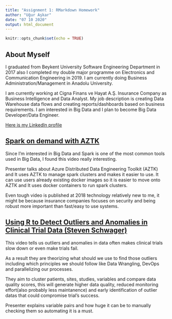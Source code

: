 ```yaml
---
title: "Assignment 1: RMarkdown Homework"
author: "Uğur Aşkar"
date: "07 10 2020"
output: html_document
---
```


```r
knitr::opts_chunk$set(echo = TRUE)
```

## About Myself

I graduated from Beykent University Software Engineering Department in 2017 also I completed my double major programme on Electronics and Communication Engineering in 2019. I am currently doing Business Administration/Management in Anadolu University.

I am currently working at Cigna Finans ve Hayat A.Ş. Insurance Company as Business Intelligence and Data Analyst.
My job description is creating Data Warehouse data flows and creating reports/dashboards based on business requirements.
I am interested in Big Data and I plan to become Big Data Developer/Data Engineer.

[Here is my LinkedIn profile](https://linkedin.com/in/uguraskar/)

## [Spark on demand with AZTK](https://www.youtube.com/watch?v=zKcL9Y83YgE)
Since I'm interested in Big Data and Spark is one of the most common tools used in Big Data, I found this video really interesting.

Presenter talks about Azure Distributed Data Engineering Toolkit (AZTK) and It uses AZTK to manage spark clusters and makes it easier to use. It can use users already existing docker images so it is easier to move onto AZTK and It uses docker containers to run spark clusters.

Even tough video is published at 2018 technology relatively new to me, it might be because insurance companies focuses on security and being robust more important than fast/easy to use systems.



## [Using R to Detect Outliers and Anomalies in Clinical Trial Data (Steven Schwager)](https://www.youtube.com/watch?v=vDXjVtuyrJA)

This video tells us outliers and anomalies in data often makes clinical trials slow down or even make trials fail. 

As a result they are theorizing what should we use to find those outliers including which principles we should follow like Data Wrangling, DevOps and parallelizing our processes.

They aim to cluster patients, sites, studies, variables and compare data quality scores, this will generate higher data quality, reduced monitoring effort(also probably less maintanence) and early identification of outlier datas that could compromise trial's success.

Presenter explains variable pairs and how huge it can be to manually checking them so automating it is a must.
